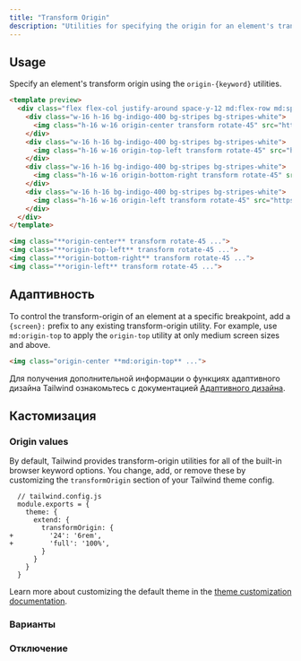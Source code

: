 ```yaml
---
title: "Transform Origin"
description: "Utilities for specifying the origin for an element's transformations."
---
```




## Usage

Specify an element's transform origin using the `origin-{keyword}` utilities.

```html indigo
<template preview>
  <div class="flex flex-col justify-around space-y-12 md:flex-row md:space-y-0 md:space-x-12">
    <div class="w-16 h-16 bg-indigo-400 bg-stripes bg-stripes-white">
      <img class="h-16 w-16 origin-center transform rotate-45" src="https://images.unsplash.com/photo-1472099645785-5658abf4ff4e?ixlib=rb-1.2.1&ixid=eyJhcHBfaWQiOjEyMDd9&auto=format&fit=facearea&facepad=2&w=256&h=256&q=80">
    </div>
    <div class="w-16 h-16 bg-indigo-400 bg-stripes bg-stripes-white">
      <img class="h-16 w-16 origin-top-left transform rotate-45" src="https://images.unsplash.com/photo-1472099645785-5658abf4ff4e?ixlib=rb-1.2.1&ixid=eyJhcHBfaWQiOjEyMDd9&auto=format&fit=facearea&facepad=2&w=256&h=256&q=80">
    </div>
    <div class="w-16 h-16 bg-indigo-400 bg-stripes bg-stripes-white">
      <img class="h-16 w-16 origin-bottom-right transform rotate-45" src="https://images.unsplash.com/photo-1472099645785-5658abf4ff4e?ixlib=rb-1.2.1&ixid=eyJhcHBfaWQiOjEyMDd9&auto=format&fit=facearea&facepad=2&w=256&h=256&q=80">
    </div>
    <div class="w-16 h-16 bg-indigo-400 bg-stripes bg-stripes-white">
      <img class="h-16 w-16 origin-left transform rotate-45" src="https://images.unsplash.com/photo-1472099645785-5658abf4ff4e?ixlib=rb-1.2.1&ixid=eyJhcHBfaWQiOjEyMDd9&auto=format&fit=facearea&facepad=2&w=256&h=256&q=80">
    </div>
  </div>
</template>

<img class="**origin-center** transform rotate-45 ...">
<img class="**origin-top-left** transform rotate-45 ...">
<img class="**origin-bottom-right** transform rotate-45 ...">
<img class="**origin-left** transform rotate-45 ...">
```

## Адаптивность

To control the transform-origin of an element at a specific breakpoint, add a `{screen}:` prefix to any existing transform-origin utility. For example, use `md:origin-top` to apply the `origin-top` utility at only medium screen sizes and above.

```html
<img class="origin-center **md:origin-top** ...">
```

Для получения дополнительной информации о функциях адаптивного дизайна Tailwind ознакомьтесь с документацией [Адаптивного дизайна](/docs/responsive-design).


## Кастомизация

### Origin values

By default, Tailwind provides transform-origin utilities for all of the built-in browser keyword options. You change, add, or remove these by customizing the `transformOrigin` section of your Tailwind theme config.

```diff-js
  // tailwind.config.js
  module.exports = {
    theme: {
      extend: {
        transformOrigin: {
+         '24': '6rem',
+         'full': '100%',
        }
      }
    }
  }
```

Learn more about customizing the default theme in the [theme customization documentation](/docs/theme#customizing-the-default-theme).

### Варианты

<Variants plugin="transformOrigin" name="transform-origin" />

### Отключение

<Disabling plugin="transformOrigin" name="transform-origin" />
